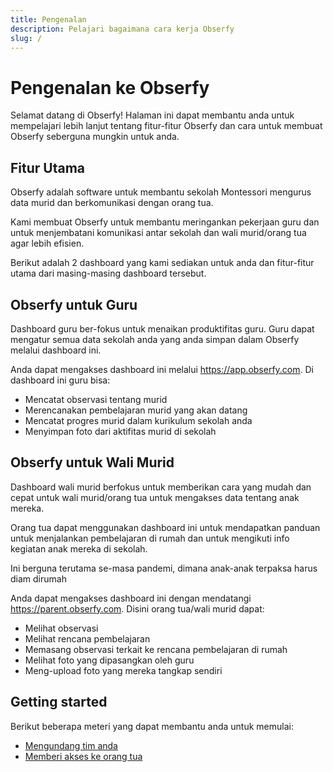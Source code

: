 ```yaml
---
title: Pengenalan
description: Pelajari bagaimana cara kerja Obserfy
slug: /
---
```


# Pengenalan ke Obserfy

Selamat datang di Obserfy! Halaman ini dapat membantu anda untuk mempelajari lebih lanjut tentang fitur-fitur Obserfy
dan cara untuk membuat Obserfy seberguna mungkin untuk anda.

## Fitur Utama

Obserfy adalah software untuk membantu sekolah Montessori mengurus data murid dan berkomunikasi dengan orang tua.

Kami membuat Obserfy untuk membantu meringankan pekerjaan guru dan untuk menjembatani komunikasi antar sekolah dan wali
murid/orang tua agar lebih efisien.

Berikut adalah 2 dashboard yang kami sediakan untuk anda dan fitur-fitur utama dari masing-masing dashboard tersebut.

## Obserfy untuk Guru

Dashboard guru ber-fokus untuk menaikan produktifitas guru. Guru dapat mengatur semua data sekolah anda yang anda simpan
dalam Obserfy melalui dashboard ini.

Anda dapat mengakses dashboard ini melalui https://app.obserfy.com. Di dashboard ini guru bisa:

- Mencatat observasi tentang murid
- Merencanakan pembelajaran murid yang akan datang
- Mencatat progres murid dalam kurikulum sekolah anda
- Menyimpan foto dari aktifitas murid di sekolah


## Obserfy untuk Wali Murid

Dashboard wali murid berfokus untuk memberikan cara yang mudah dan cepat untuk wali murid/orang tua untuk mengakses data
tentang anak mereka.

Orang tua dapat menggunakan dashboard ini untuk mendapatkan panduan untuk menjalankan pembelajaran di rumah dan untuk
mengikuti info kegiatan anak mereka di sekolah.

Ini berguna terutama se-masa pandemi, dimana anak-anak terpaksa harus diam dirumah

Anda dapat mengakses dashboard ini dengan mendatangi https://parent.obserfy.com. Disini orang tua/wali murid dapat:

- Melihat observasi
- Melihat rencana pembelajaran
- Memasang observasi terkait ke rencana pembelajaran di rumah
- Melihat foto yang dipasangkan oleh guru
- Meng-upload foto yang mereka tangkap sendiri

## Getting started

Berikut beberapa meteri yang dapat membantu anda untuk memulai:

- [Mengundang tim anda](/id/docs/inviting-your-team)
- [Memberi akses ke orang tua](/id/docs/giving-access-to-parents)
